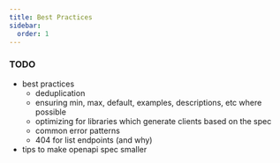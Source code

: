 ```yaml
---
title: Best Practices
sidebar:
  order: 1
---
```


### TODO

- best practices
  - deduplication
  - ensuring min, max, default, examples, descriptions, etc where possible
  - optimizing for libraries which generate clients based on the spec
  - common error patterns
  - 404 for list endpoints (and why)
- tips to make openapi spec smaller
